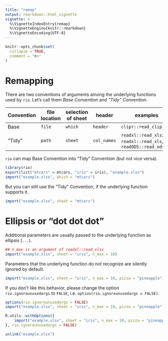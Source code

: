 ```yaml
---
title: "remap"
output: rmarkdown::html_vignette
vignette: >
  %\VignetteIndexEntry{remap}
  %\VignetteEngine{knitr::rmarkdown}
  %\VignetteEncoding{UTF-8}
---
```


```r
knitr::opts_chunk$set(
  collapse = TRUE,
  comment = "#>"
)
```

# Remapping

There are two conventions of arguments among the underlying functions used by `rio`. Let's call them *Base Convention* and *"Tidy" Convention*.

| Convention | file location | selection of sheet | header      | examples                                                     |
|------------|---------------|--------------------|-------------|--------------------------------------------------------------|
| Base       | `file`        | `which`            | `header`    | `clipr::read_clip_tbl`                                       |
| "Tidy"     | `path`        | `sheet`            | `col_names` | `readxl::read_xlsx`, `readxl::read_xls`, `readODS::read_ods` |

`rio` can map Base Convention into "Tidy" Convention (but not vice versa).

```r
library(rio)
export(list("mtcars" = mtcars, "iris" = iris), "example.xlsx")
import("example.xlsx", which = "mtcars")
```

But you can still use the "Tidy" Convention, if the underlying function supports it.

```r
import("example.xlsx", sheet = "mtcars")
```

# Ellipsis or "dot dot dot"

Additional parameters are usually passed to the underlying function as ellipsis (`...`).

```r
## n_max is an argument of readxl::read_xlsx
import("example.xlsx", sheet = "iris", n_max = 10)
```

Parameters that the underlying function do not recognize are silently ignored by default.

```r
import("example.xlsx", sheet = "iris", n_max = 10, pizza = "pineapple")
```

If you don't like this behavior, please change the option `rio.ignoreunusedargs` to `FALSE`, i.e. `option(rio.ignoreunusedargs = FALSE)`.

```r
options(rio.ignoreunusedargs = FALSE)
import("example.xlsx", sheet = "iris", n_max = 10, pizza = "pineapple")
```

```r
R.utils::withOptions({
    import("example.xlsx", sheet = "iris", n_max = 10, pizza = "pineapple")
}, rio.ignoreunusedargs = FALSE)
```

```r
unlink("example.xlsx")
```
